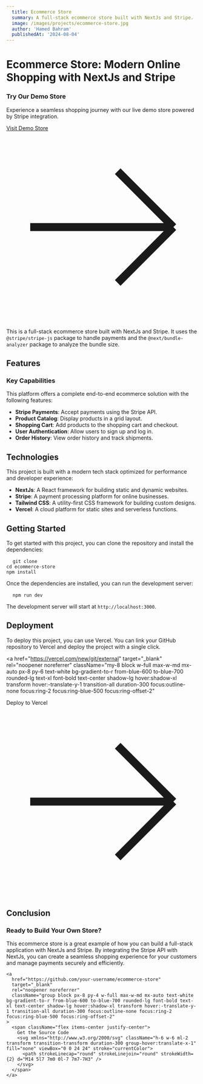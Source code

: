 ```yaml
---
  title: Ecommerce Store
  summary: A full-stack ecommerce store built with NextJs and Stripe.
  image: /images/projects/ecommerce-store.jpg
  author: 'Hamed Bahram'
  publishedAt: '2024-08-04'
---
```


# Ecommerce Store: Modern Online Shopping with NextJs and Stripe

<div className="mb-12 mt-8 p-6 bg-gradient-to-r from-blue-50 to-indigo-50 rounded-xl shadow-md border border-blue-200 transform transition-all duration-500 hover:shadow-lg hover:border-blue-300">
  <div className="flex flex-col md:flex-row md:items-center md:justify-between gap-6">
    <div className="md:flex-1">
      <h3 className="text-xl md:text-2xl font-bold text-blue-800 mb-3">Try Our Demo Store</h3>
      <p className="text-blue-700 mb-4 text-base md:text-lg">Experience a seamless shopping journey with our live demo store powered by Stripe integration.</p>
    </div>
    <div className="md:flex-shrink-0">
      <a
        href="https://example-ecommerce-demo.vercel.app"
        target="_blank"
        rel="noopener noreferrer"
        className="group block w-full md:w-auto px-6 py-3 text-white bg-gradient-to-r from-blue-600 to-blue-700 rounded-lg font-bold text-lg text-center shadow-md hover:shadow-lg transform hover:-translate-y-1 transition-all duration-300 focus:outline-none focus:ring-2 focus:ring-blue-500 focus:ring-offset-2"
      >
        <span className="flex items-center justify-center">
          Visit Demo Store
          <svg xmlns="http://www.w3.org/2000/svg" className="h-5 w-5 ml-2 transform transition-transform duration-300 group-hover:translate-x-1" fill="none" viewBox="0 0 24 24" stroke="currentColor">
            <path strokeLinecap="round" strokeLinejoin="round" strokeWidth={2} d="M14 5l7 7m0 0l-7 7m7-7H3" />
          </svg>
        </span>
      </a>
    </div>
  </div>
</div>

This is a full-stack ecommerce store built with NextJs and Stripe. It uses the
`@stripe/stripe-js` package to handle payments and the `@next/bundle-analyzer`
package to analyze the bundle size.

## Features

<div className="my-8 rounded-lg bg-gradient-to-r from-blue-50 to-indigo-50 p-6 shadow-sm border border-blue-100">
  <div className="flex items-start">
    <div>
      <h3 className="text-lg font-medium text-blue-800">Key Capabilities</h3>
      <div className="mt-2 text-blue-700">
        <p className="mb-3">This platform offers a complete end-to-end ecommerce solution with the following features:</p>
      </div>
    </div>
  </div>
</div>

- **Stripe Payments**: Accept payments using the Stripe API.
- **Product Catalog**: Display products in a grid layout.
- **Shopping Cart**: Add products to the shopping cart and checkout.
- **User Authentication**: Allow users to sign up and log in.
- **Order History**: View order history and track shipments.

## Technologies

This project is built with a modern tech stack optimized for performance and developer experience:

- **NextJs**: A React framework for building static and dynamic websites.
- **Stripe**: A payment processing platform for online businesses.
- **Tailwind CSS**: A utility-first CSS framework for building custom designs.
- **Vercel**: A cloud platform for static sites and serverless functions.

## Getting Started

To get started with this project, you can clone the repository and install the dependencies:

<pre className="my-6 rounded-lg bg-gray-900 p-4 overflow-x-auto">
  <code className="text-sm text-gray-100">git clone
cd ecommerce-store
npm install</code>
</pre>

Once the dependencies are installed, you can run the development server:

<pre className="my-6 rounded-lg bg-gray-900 p-4 overflow-x-auto">
  <code className="text-sm text-gray-100">npm run dev</code>
</pre>

The development server will start at `http://localhost:3000`.

## Deployment

To deploy this project, you can use Vercel. You can link your GitHub repository to Vercel and deploy the project with a single click.

<a
  href="https://vercel.com/new/git/external"
  target="_blank"
  rel="noopener noreferrer"
  className="my-8 block w-full max-w-md mx-auto px-8 py-6 text-white bg-gradient-to-r from-blue-600 to-blue-700 rounded-lg text-xl font-bold text-center shadow-lg hover:shadow-xl transform hover:-translate-y-1 transition-all duration-300 focus:outline-none focus:ring-2 focus:ring-blue-500 focus:ring-offset-2"
>
  <span className="flex items-center justify-center">
    Deploy to Vercel
    <svg xmlns="http://www.w3.org/2000/svg" className="h-6 w-6 ml-2 transform transition-transform duration-300 group-hover:translate-x-1" fill="none" viewBox="0 0 24 24" stroke="currentColor">
      <path strokeLinecap="round" strokeLinejoin="round" strokeWidth={2} d="M14 5l7 7m0 0l-7 7m7-7H3" />
    </svg>
  </span>
</a>

## Conclusion

<div className="mb-16 mt-8 p-6 bg-gradient-to-r from-blue-50 to-indigo-50 rounded-xl shadow-md border border-blue-200 transform transition-all duration-500 hover:shadow-lg hover:border-blue-300">
  <div className="flex flex-col items-center text-center">
    <h3 className="text-2xl font-bold text-blue-800 mb-4">Ready to Build Your Own Store?</h3>
    <p className="text-blue-700 mb-6 text-lg max-w-xl mx-auto">This ecommerce store is a great example of how you can build a full-stack application with NextJs and Stripe. By integrating the Stripe API with NextJs, you can create a seamless shopping experience for your customers and manage payments securely and efficiently.</p>
    
    <a
      href="https://github.com/your-username/ecommerce-store"
      target="_blank"
      rel="noopener noreferrer"
      className="group block px-8 py-4 w-full max-w-md mx-auto text-white bg-gradient-to-r from-blue-600 to-blue-700 rounded-lg font-bold text-xl text-center shadow-lg hover:shadow-xl transform hover:-translate-y-1 transition-all duration-300 focus:outline-none focus:ring-2 focus:ring-blue-500 focus:ring-offset-2"
    >
      <span className="flex items-center justify-center">
        Get the Source Code
        <svg xmlns="http://www.w3.org/2000/svg" className="h-6 w-6 ml-2 transform transition-transform duration-300 group-hover:translate-x-1" fill="none" viewBox="0 0 24 24" stroke="currentColor">
          <path strokeLinecap="round" strokeLinejoin="round" strokeWidth={2} d="M14 5l7 7m0 0l-7 7m7-7H3" />
        </svg>
      </span>
    </a>
  </div>
</div>
